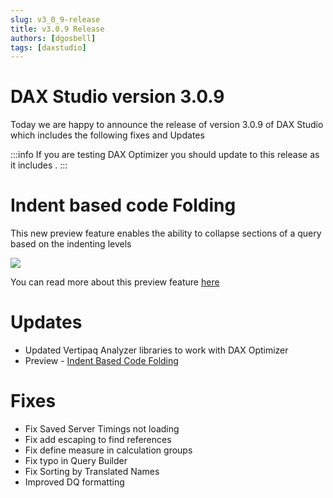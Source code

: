 ```yaml
---
slug: v3_0_9-release
title: v3.0.9 Release
authors: [dgosbell]
tags: [daxstudio]
---
```


# DAX Studio version 3.0.9

Today we are happy to announce the release of version 3.0.9 of DAX Studio which includes the following fixes and Updates
<!-- truncate -->
:::info
If you are testing DAX Optimizer you should update to this release as it includes  .
:::

# Indent based code Folding

This new preview feature enables the ability to collapse sections of a query based on the indenting levels

![](./indent-code-folding-formatted.png)

You can read more about this preview feature [here](/docs/features/indent-code-folding/) 

# Updates
* Updated Vertipaq Analyzer libraries to work with DAX Optimizer
* Preview - [Indent Based Code Folding](/docs/features/indent-code-folding/) 

# Fixes
* Fix <Issue id="1159"/> Saved Server Timings not loading
* Fix <Issue id="1155"/> add escaping to find references
* Fix <Issue id="1154"/> define measure in calculation groups
* Fix <Issue id="1152"/> typo in Query Builder
* Fix <Issue id="1146"/> Sorting by Translated Names
* Improved DQ formatting

